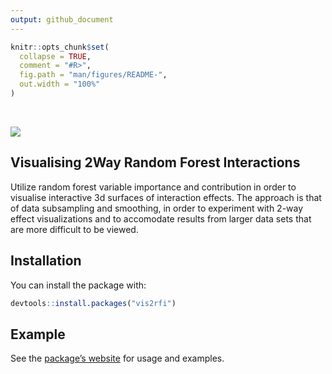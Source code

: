 ```yaml
---
output: github_document
---
```


<!-- README.md is generated from README.Rmd. Please edit that file -->

```r
knitr::opts_chunk$set(
  collapse = TRUE,
  comment = "#R>",
  fig.path = "man/figures/README-",
  out.width = "100%"
)
```
  
\  
  
<img src="man/figures/logo_vis2rfi_last.png" style="border-style: none;"/>

## Visualising 2Way Random Forest Interactions

Utilize random forest variable importance and contribution in order to visualise interactive 3d surfaces of interaction effects. The approach is that of data subsampling and smoothing, in order to experiment with 2-way effect visualizations and to accomodate results from larger data sets that are more difficult to be viewed.  

## Installation

You can install the package with:

``` r
devtools::install.packages("vis2rfi")
```

## Example

See the [package's website](https://github.com/ariKoi/vis2fi) for usage and examples. 
